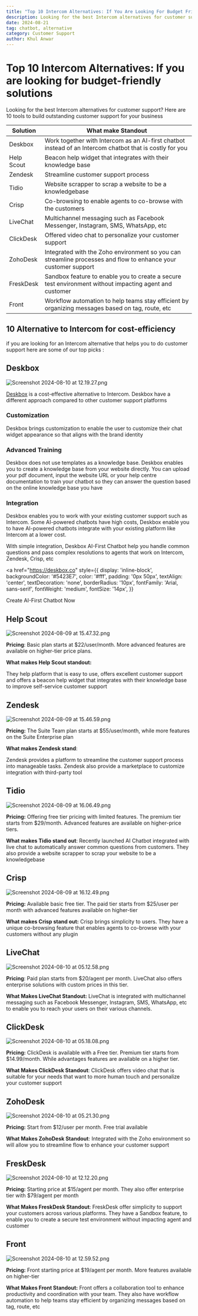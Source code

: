 ```yaml
---
title: "Top 10 Intercom Alternatives: If You Are Looking For Budget Friendly Solutions"
description: Looking for the best Intercom alternatives for customer support? Here are 10 tools to build outstanding customer support for your business 
date: 2024-08-21
tag: chatbot, alternative
category: Customer Support
author: Khul Anwar
---
```


# Top 10 Intercom Alternatives: If you are looking for budget-friendly **solutions**

Looking for the best Intercom alternatives for customer support? Here are 10 tools to build outstanding customer support for your business

| **Solution** | **What make Standout** |
| --- | --- |
| Deskbox | Work together with Intercom as an AI-first chatbot instead of an Intercom chatbot that is costly for you |
| Help Scout | Beacon help widget that integrates with their knowledge base |
| Zendesk | Streamline customer support process |
| Tidio | Website scrapper to scrap a website to be a knowledgebase |
| Crisp | Co-browsing to enable agents to co-browse with the customers |
| LiveChat | Multichannel messaging such as Facebook Messenger, Instagram, SMS, WhatsApp, etc |
| ClickDesk | Offered video chat to personalize your customer support |
| ZohoDesk | Integrated with the Zoho environment so you can streamline processes and flow to enhance your customer support |
| FreskDesk | Sandbox feature to enable you to create a secure test environment without impacting agent and customer |
| Front | Workflow automation to help teams stay efficient by organizing messages based on tag, route, etc |

## 10 Alternative to Intercom for cost-efficiency

if you are looking for an Intercom alternative that helps you to do customer support here are some of our top picks :

## Deskbox

![Screenshot 2024-08-10 at 12.19.27.png](./img/Screenshot_2024-08-10_at_12.19.27.png)

[Deskbox](https://deskbox.co/) is a cost-effective alternative to Intercom. Deskbox have a different approach compared to other customer support platforms

### **Customization**

Deskbox brings customization to enable the user to customize their chat widget appearance so that aligns with the brand identity

### Advanced Training

Deskbox does not use templates as a knowledge base. Deskbox enables you to create a knowledge base from your website directly. You can upload your pdf document, input the website URL or your help centre documentation to train your chatbot so they can answer the question based on the online knowledge base you have

### **Integration**

Deskbox enables you to work with your existing customer support such as Intercom.
Some AI-powered chatbots have high costs, Deskbox enable you to have AI-powered chatbots integrate with your existing platform like Intercom at a lower cost.

With simple integration, Deskbox AI-First Chatbot help you handle common questions and pass complex resolutions to agents that work on Intercom, Zendesk, Crisp, etc




<a 
  href="https://deskbox.co"
  style={{
    display: 'inline-block',
    backgroundColor: '#5423E7',
    color: '#fff',
    padding: '0px 50px',
    textAlign: 'center',
    textDecoration: 'none',
    borderRadius: '10px',
    fontFamily: 'Arial, sans-serif',
    fontWeight: 'medium',
    fontSize: '14px',
  }}
>
  Create AI-First Chatbot Now
</a>



## **Help Scout**

![Screenshot 2024-08-09 at 15.47.32.png](./img/alternative-intercom-helpscout.png)

**Pricing**: Basic plan starts at $22/user/month. More advanced features are available on higher-tier price plans.

**What makes Help Scout standout:**

They help platform that is easy to use, offers excellent customer support and offers a beacon help widget that integrates with their knowledge base to improve self-service customer support

## Zendesk

![Screenshot 2024-08-09 at 15.46.59.png](./img/alternative-intercom-zendesk.png)

**Pricing:** The Suite Team plan starts at $55/user/month, while more features on the Suite Enterprise plan

**What makes Zendesk stand**:

Zendesk provides a platform to streamline the customer support process into manageable tasks. Zendesk also provide a marketplace to customize integration with third-party tool

## Tidio

![Screenshot 2024-08-09 at 16.06.49.png](./img/alternative-intercom-tidio.png)

**Pricing:** Offering free tier pricing with limited features. The premium tier starts from $29/month. Advanced features are available on higher-price tiers.

**What makes Tidio stand out**: Recently launched AI Chatbot integrated with live chat to automatically answer common questions from customers. They also provide a website scrapper to scrap your website to be a knowledgebase

## Crisp

![Screenshot 2024-08-09 at 16.12.49.png](./img/alternative-intercom-crisp.png)

**Pricing:** Available basic free tier. The paid tier starts from $25/user per month with advanced features available on higher-tier

**What makes Crisp stand out:** Crisp brings simplicity to users. They have a unique co-browsing feature that enables agents to co-browse with your customers without any plugin

## LiveChat

![Screenshot 2024-08-10 at 05.12.58.png](./img/alternative-intercom-livechat.png)

**Pricing**: Paid plan starts from $20/agent per month. LiveChat also offers enterprise solutions with custom prices in this tier.

**What Makes LiveChat Standout:** LiveChat is integrated with multichannel messaging such as Facebook Messenger, Instagram, SMS, WhatsApp, etc to enable you to reach your users on their various channels.

## ClickDesk

![Screenshot 2024-08-10 at 05.18.08.png](./img/alternative-intercom-clickdesk.png)

**Pricing:** ClickDesk is available with a Free tier. Premium tier starts from $14.99/month. While advantages features are available on a higher tier.

**What Makes ClickDesk Standout**: ClickDesk offers video chat that is suitable for your needs that want to more human touch and personalize your customer support

## **ZohoDesk**

![Screenshot 2024-08-10 at 05.21.30.png](./img/alternative-intercom-zohodesk.png)

**Pricing:** Start from $12/user per month. Free trial available

**What Makes ZohoDesk Standout**: Integrated with the Zoho environment so will allow you to streamline flow to enhance your customer support

## FreskDesk

![Screenshot 2024-08-10 at 12.12.20.png](./img/alternative-intercom-freshdesk.png)

**Pricing:** Starting price at $15/agent per month. They also offer enterprise tier with $79/agent per month

**What Makes FreskDesk Standout**: FreskDesk offer simplicity to support your customers across various platforms. They have a Sandbox feature, to enable you to create a secure test environment without impacting agent and customer

## Front

![Screenshot 2024-08-10 at 12.59.52.png](./img/alternative-intercom-front.png)

**Pricing:** Front starting price at $19/agent per month. More features available on higher-tier

**What Makes Front Standout:** Front offers a collaboration tool to enhance productivity and coordination with your team. They also have workflow automation to help teams stay efficient by organizing messages based on tag, route, etc
